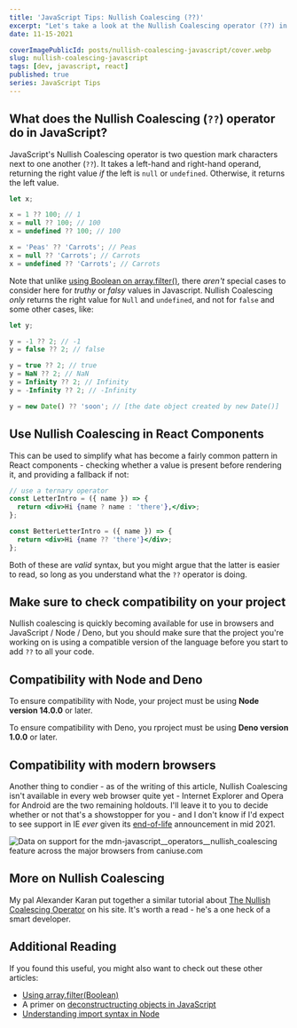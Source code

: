 ```yaml
---
title: 'JavaScript Tips: Nullish Coalescing (??)'
excerpt: "Let's take a look at the Nullish Coalescing operator (??) in JavaScript, which returns the right operand if the left is null or undefined."
date: 11-15-2021

coverImagePublicId: posts/nullish-coalescing-javascript/cover.webp
slug: nullish-coalescing-javascript
tags: [dev, javascript, react]
published: true
series: JavaScript Tips
---
```


## What does the Nullish Coalescing (`??`) operator do in JavaScript?

JavaScript's Nullish Coalescing operator is two question mark characters next to one another (`??`). It takes a left-hand and right-hand operand, returning the right value _if_ the left is `null` or `undefined`. Otherwise, it returns the left value.

```js
let x;

x = 1 ?? 100; // 1
x = null ?? 100; // 100
x = undefined ?? 100; // 100

x = 'Peas' ?? 'Carrots'; // Peas
x = null ?? 'Carrots'; // Carrots
x = undefined ?? 'Carrots'; // Carrots
```

Note that unlike [using Boolean on array.filter()](https://mikebifulco.com/posts/javascript-filter-boolean), there _aren't_ special cases to consider here for _truthy_ or _falsy_ values in Javascript. Nullish Coalescing _only_ returns the right value for `Null` and `undefined`, and not for `false` and some other cases, like:

```js
let y;

y = -1 ?? 2; // -1
y = false ?? 2; // false

y = true ?? 2; // true
y = NaN ?? 2; // NaN
y = Infinity ?? 2; // Infinity
y = -Infinity ?? 2; // -Infinity

y = new Date() ?? 'soon'; // [the date object created by new Date()]
```

## Use Nullish Coalescing in React Components

This can be used to simplify what has become a fairly common pattern in React components - checking whether a value is present before rendering it, and providing a fallback if not:

```jsx
// use a ternary operator
const LetterIntro = ({ name }) => {
  return <div>Hi {name ? name : 'there'},</div>;
};

const BetterLetterIntro = ({ name }) => {
  return <div>Hi {name ?? 'there'}</div>;
};
```

Both of these are _valid_ syntax, but you might argue that the latter is easier to read, so long as you understand what the `??` operator is doing.

## Make sure to check compatibility on your project

Nullish coalescing is quickly becoming available for use in browsers and JavaScript / Node / Deno, but you should make sure that the project you're working on is using a compatible version of the language before you start to add `??` to all your code.

## Compatibility with Node and Deno

To ensure compatibility with Node, your project must be using **Node version 14.0.0** or later.

To ensure compatibility with Deno, you rproject must be using **Deno version 1.0.0** or later.

## Compatibility with modern browsers

Another thing to condier - as of the writing of this article, Nullish Coalescing isn't available in every web browser quite yet - Internet Explorer and Opera for Android are the two remaining holdouts. I'll leave it to you to decide whether or not that's a showstopper for you - and I don't know if I'd expect to see support in IE _ever_ given its [end-of-life](https://docs.microsoft.com/en-us/lifecycle/announcements/internet-explorer-11-end-of-support) announcement in mid 2021.

<picture>
  <source
    type="image/webp"
    srcSet="https://caniuse.bitsofco.de/static/v1/mdn-javascript__operators__nullish_coalescing-1636908973156.webp"
  />
  <source
    type="image/png"
    srcSet="https://caniuse.bitsofco.de/static/v1/mdn-javascript__operators__nullish_coalescing-1636908973156.png"
  />
  <img
    src="https://caniuse.bitsofco.de/static/v1/mdn-javascript__operators__nullish_coalescing-1636908973156.jpg"
    alt="Data on support for the mdn-javascript__operators__nullish_coalescing feature across the major browsers from caniuse.com"
  />
</picture>

## More on Nullish Coalescing

My pal Alexander Karan put together a similar tutorial about [The Nullish Coalescing Operator](https://blog.alexanderkaran.com/nullish-coalescing-operator) on his site. It's worth a read - he's a one heck of a smart developer.

## Additional Reading

If you found this useful, you might also want to check out these other articles:

- [Using array.filter(Boolean)](https://mikebifulco.com/posts/javascript-filter-boolean)
- A primer on [deconstructructing objects in JavaScript](https://mikebifulco.com/posts/deconfusing-javascript-destructuring-syntax)
- [Understanding import syntax in Node](https://mikebifulco.com/posts/picking-apart-javascript-import)
